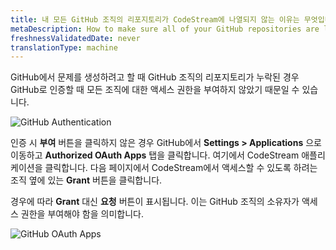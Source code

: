 ```yaml
---
title: 내 모든 GitHub 조직의 리포지토리가 CodeStream에 나열되지 않는 이유는 무엇입니까?
metaDescription: How to make sure all of your GitHub repositories are listed in CodeStream.
freshnessValidatedDate: never
translationType: machine
---
```




GitHub에서 문제를 생성하려고 할 때 GitHub 조직의 리포지토리가 누락된 경우 GitHub로 인증할 때 모든 조직에 대한 액세스 권한을 부여하지 않았기 때문일 수 있습니다.

<img
  alt="GitHub Authentication"
  src={codestreamGithubAuthentication}
/>

인증 시 **부여** 버튼을 클릭하지 않은 경우 GitHub에서 **Settings > Applications** 으로 이동하고 **Authorized OAuth Apps** 탭을 클릭합니다. 여기에서 CodeStream 애플리케이션을 클릭합니다. 다음 페이지에서 CodeStream에서 액세스할 수 있도록 하려는 조직 옆에 있는 **Grant** 버튼을 클릭합니다.

경우에 따라 **Grant** 대신 **요청** 버튼이 표시됩니다. 이는 GitHub 조직의 소유자가 액세스 권한을 부여해야 함을 의미합니다.

<img
  alt="GitHub OAuth Apps"
  src={codestreamGithubOauthApps}
/>